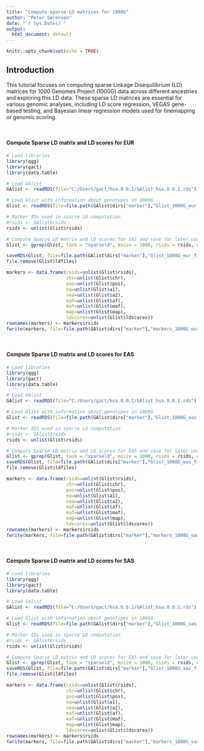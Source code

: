 ```yaml
---
title: "Compute sparse LD matrices for 1000G"
author: "Peter Sørensen"
date: "`r Sys.Date()`"
output:
  html_document: default
---
```


```r
knitr::opts_chunk$set(echo = TRUE)
```

## Introduction
This tutorial focuses on computing sparse Linkage Disequilibrium (LD) matrices for 1000 Genomes Project (1000G) data across different ancestries and exploring this LD data. These sparse LD matrices are essential for various genomic analyses, including LD score regression, VEGAS gene-based testing, and Bayesian linear regression models used for finemapping or genomic scoring.

<br>

#### Compute Sparse LD matrix and LD scores for EUR
```r
# Load libraries
library(qgg)
library(gact)
library(data.table)

# Load GAlist
GAlist <- readRDS(file="C:/Users/gact/hsa.0.0.1/GAlist_hsa.0.0.1.rds")

# Load Glist with information about genotypes in 1000G
Glist <- readRDS(file=file.path(GAlist$dirs["marker"],"Glist_1000G_eur_filtered.rds"))

# Marker IDs used in sparse LD computation
#rsids <- GAlist$rsids
rsids <- unlist(Glist$rsids)

# Compute Sparse LD matrix and LD scores for EAS and save for later use
Glist <- gprep(Glist, task = "sparseld", msize = 1000, rsids = rsids, overwrite = FALSE)

saveRDS(Glist, file=file.path(GAlist$dirs["marker"],"Glist_1000G_eur_filtered.rds"))
file.remove(Glist$ldfiles)

markers <- data.frame(rsids=unlist(Glist$rsids),
                      chr=unlist(Glist$chr),
                      pos=unlist(Glist$pos),
                      ea=unlist(Glist$a1),
                      nea=unlist(Glist$a2),
                      eaf=unlist(Glist$af),
                      maf=unlist(Glist$maf),
                      map=unlist(Glist$map),
                      ldscores=unlist(Glist$ldscores))
rownames(markers) <- markers$rsids
fwrite(markers, file=file.path(GAlist$dirs["marker"],"markers_1000G_eur_filtered.txt.gz"))
```

<br>

#### Compute Sparse LD matrix and LD scores for EAS
```r
# Load libraries
library(qgg)
library(gact)
library(data.table)

# Load GAlist
GAlist <- readRDS(file="C:/Users/gact/hsa.0.0.1/GAlist_hsa.0.0.1.rds")

# Load Glist with information about genotypes in 1000G
Glist <- readRDS(file=file.path(GAlist$dirs["marker"],"Glist_1000G_eas_filtered.rds"))

# Marker IDs used in sparse LD computation
#rsids <- GAlist$rsids
rsids <- unlist(Glist$rsids)

# Compute Sparse LD matrix and LD scores for EAS and save for later use
Glist <- gprep(Glist, task = "sparseld", msize = 1000, rsids = rsids, overwrite = FALSE)
saveRDS(Glist, file=file.path(GAlist$dirs["marker"],"Glist_1000G_eas_filtered.rds"))
file.remove(Glist$ldfiles)

markers <- data.frame(rsids=unlist(Glist$rsids),
                      chr=unlist(Glist$chr),
                      pos=unlist(Glist$pos),
                      ea=unlist(Glist$a1),
                      nea=unlist(Glist$a2),
                      eaf=unlist(Glist$af),
                      maf=unlist(Glist$maf),
                      map=unlist(Glist$map),
                      ldscores=unlist(Glist$ldscores))
rownames(markers) <- markers$rsids
fwrite(markers, file=file.path(GAlist$dirs["marker"],"markers_1000G_eas_filtered.txt.gz"))
```

<br>

#### Compute Sparse LD matrix and LD scores for SAS
```r
# Load libraries
library(qgg)
library(gact)
library(data.table)

# Load GAlist
GAlist <- readRDS(file="C:/Users/gact/hsa.0.0.1/GAlist_hsa.0.0.1.rds")

# Load Glist with information about genotypes in 1000G
Glist <- readRDS(file=file.path(GAlist$dirs["marker"],"Glist_1000G_sas_filtered.rds"))

# Marker IDs used in sparse LD computation
#rsids <- GAlist$rsids
rsids <- unlist(Glist$rsids)

# Compute Sparse LD matrix and LD scores for EAS and save for later use
Glist <- gprep(Glist, task = "sparseld", msize = 1000, rsids = rsids, overwrite = FALSE)
saveRDS(Glist, file=file.path(GAlist$dirs["marker"],"Glist_1000G_sas_filtered.rds"))
file.remove(Glist$ldfiles)

markers <- data.frame(rsids=unlist(Glist$rsids),
                      chr=unlist(Glist$chr),
                      pos=unlist(Glist$pos),
                      ea=unlist(Glist$a1),
                      nea=unlist(Glist$a2),
                      eaf=unlist(Glist$af),
                      maf=unlist(Glist$maf),
                      map=unlist(Glist$map),
                      ldscores=unlist(Glist$ldscores))
rownames(markers) <- markers$rsids
fwrite(markers, file=file.path(GAlist$dirs["marker"],"markers_1000G_sas_filtered.txt.gz"))
```

